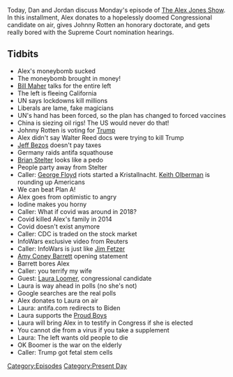 {{DEFAULTSORT:
    #_EPISODE_0491:October 12, 2020
}}{{Episode
    | title           = October 12, 2020
    | caption         = Listen to this episode on [https://knowledgefight.libsyn.com/491-october-12-2020 Libsyn] [https://open.spotify.com/episode/7vDRomWzCOSDXGTnOHCNDX Spotify], Read the [[Transcript/491: October 12, 2020|Unofficial Transcript]]
    | episodeNumber   = 491
    | length          = 01:29:04
    | airDate         = October 14, 2020
    | coverageDate    = October 12, 2020
    | episodeType     = [[:Category:Present Day|Present Day]]
    | appearance      = [[Bill Maher]], [[Johnny Rotten]], [[Jeff Bezos]], [[Brian Stelter]], [[Keith Olberman]], [[Jim Fetzer]], [[Amy Coney Barrett]], [[Laura Loomer]]
    | previousEpisode = [[490: October 9, 2020]]
    | nextEpisode     = [[492: October 13, 2020]]
}}

{{Stub}}

Today, Dan and Jordan discuss Monday's episode of [[The Alex Jones Show]]. In this installment, Alex donates to a hopelessly doomed Congressional candidate on air, gives Johnny Rotten an honorary doctorate, and gets really bored with the Supreme Court nomination hearings.

==Tidbits==

*Alex's moneybomb sucked
*The moneybomb brought in money!
*[[Bill Maher]] talks for the entire left
*The left is fleeing California
*UN says lockdowns kill millions
*Liberals are lame, fake magicians
*UN's hand has been forced, so the plan has changed to forced vaccines
*China is siezing oil rigs! The US would never do that!
*Johnny Rotten is voting for [[Donald Trump|Trump]]
*Alex didn't say Walter Reed docs were trying to kill Trump
*[[Jeff Bezos]] doesn't pay taxes
*Germany raids antifa squathouse
*[[Brian Stelter]] looks like a pedo
*People party away from Stelter
*Caller: [[George Floyd]] riots started a Kristallnacht. [[Keith Olberman]] is rounding up Americans
*We can beat Plan A!
*Alex goes from optimistic to angry
*Iodine makes you horny
*Caller: What if covid was around in 2018?
*Covid killed Alex's family in 2014
*Covid doesn't exist anymore
*Caller: CDC is traded on the stock market
*InfoWars exclusive video from Reuters
*Caller: InfoWars is just like [[Jim Fetzer]]
*[[Amy Coney Barrett]] opening statement
*Barrett bores Alex
*Caller: you terrify my wife
*Guest: [[Laura Loomer]], congressional candidate
*Laura is way ahead in polls (no she's not)
*Google searches are the real polls
*Alex donates to Laura on air
*Laura: antifa.com redirects to Biden
*Laura supports the [[Proud Boys]]
*Laura will bring Alex in to testify in Congress if she is elected
*You cannot die from a virus if you take a supplement
*Laura: The left wants old people to die
*OK Boomer is the war on the elderly
*Caller: Trump got fetal stem cells

[[Category:Episodes]]
[[Category:Present Day]]
